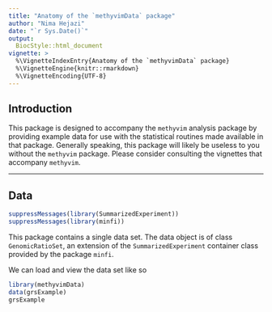 ```yaml
---
title: "Anatomy of the `methyvimData` package"
author: "Nima Hejazi"
date: "`r Sys.Date()`"
output:
  BiocStyle::html_document
vignette: >
  %\VignetteIndexEntry{Anatomy of the `methyvimData` package}
  %\VignetteEngine{knitr::rmarkdown}
  %\VignetteEncoding{UTF-8}
---
```


## Introduction

This package is designed to accompany the `methyvim` analysis package by
providing example data for use with the statistical routines made available in
that package. Generally speaking, this package will likely be useless to you
without the `methyvim` package. Please consider consulting the vignettes that
accompany `methyvim`.

---

## Data

```r
suppressMessages(library(SummarizedExperiment))
suppressMessages(library(minfi))
```

This package contains a single data set. The data object is of class
`GenomicRatioSet`, an extension of the `SummarizedExperiment` container class
provided by the package `minfi`.

We can load and view the data set like so

```r
library(methyvimData)
data(grsExample)
grsExample
```

